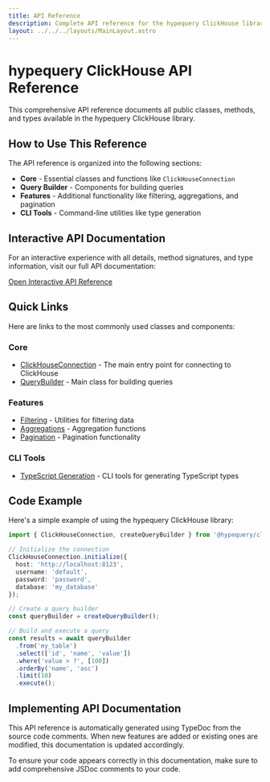 ```yaml
---
title: API Reference
description: Complete API reference for the hypequery ClickHouse library
layout: ../../../layouts/MainLayout.astro
---
```


# hypequery ClickHouse API Reference

This comprehensive API reference documents all public classes, methods, and types available in the hypequery ClickHouse library.

## How to Use This Reference

The API reference is organized into the following sections:

- **Core** - Essential classes and functions like `ClickHouseConnection`
- **Query Builder** - Components for building queries
- **Features** - Additional functionality like filtering, aggregations, and pagination
- **CLI Tools** - Command-line utilities like type generation

## Interactive API Documentation

For an interactive experience with all details, method signatures, and type information, visit our full API documentation:

<div className="flex justify-center my-8">
  <a 
    href="/api-reference/index.html" 
    className="px-6 py-3 rounded-lg bg-indigo-600 hover:bg-indigo-700 text-white font-semibold transition-colors"
  >
    Open Interactive API Reference
  </a>
</div>

## Quick Links

Here are links to the most commonly used classes and components:

### Core

- [ClickHouseConnection](/api-reference/classes/ClickHouseConnection.html) - The main entry point for connecting to ClickHouse
- [QueryBuilder](/api-reference/classes/QueryBuilder.html) - Main class for building queries

### Features

- [Filtering](/api-reference/modules/Filtering.html) - Utilities for filtering data
- [Aggregations](/api-reference/modules/Aggregations.html) - Aggregation functions
- [Pagination](/api-reference/modules/Pagination.html) - Pagination functionality

### CLI Tools

- [TypeScript Generation](/api-reference/modules/CLI.html) - CLI tools for generating TypeScript types

## Code Example

Here's a simple example of using the hypequery ClickHouse library:

```typescript
import { ClickHouseConnection, createQueryBuilder } from '@hypequery/clickhouse';

// Initialize the connection
ClickHouseConnection.initialize({
  host: 'http://localhost:8123',
  username: 'default',
  password: 'password',
  database: 'my_database'
});

// Create a query builder
const queryBuilder = createQueryBuilder();

// Build and execute a query
const results = await queryBuilder
  .from('my_table')
  .select(['id', 'name', 'value'])
  .where('value > ?', [100])
  .orderBy('name', 'asc')
  .limit(10)
  .execute();
```

## Implementing API Documentation

This API reference is automatically generated using TypeDoc from the source code comments. When new features are added or existing ones are modified, this documentation is updated accordingly.

To ensure your code appears correctly in this documentation, make sure to add comprehensive JSDoc comments to your code. 